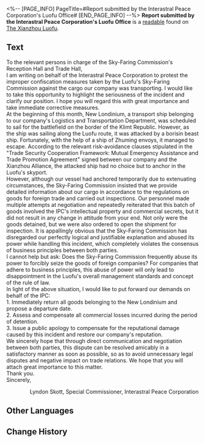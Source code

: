 <%-- [PAGE_INFO]
PageTitle=#Report submitted by the Interastral Peace Corporation's Luofu Office#
[END_PAGE_INFO] --%>
{{Readable Infobox
|id           = 393
|partIds      = 190688
|title        = 
|image        = Item Xianzhou Parchment.png
|world        = The Xianzhou Luofu
|parts        = 1
|author       = <!--to be added-->
|description  = A compliant from an IPC Specialist. Though their text is steady and calm, but the implication of violence cannot be hidden between the words...
|part1        = Report submitted by the Interastral Peace Corporation's Luofu Office
|source1      = {{cx|Source missing}}
|characters   = 
|factions     = Interastral Peace Corporation; New Londinium
}}
'''Report submitted by the Interastral Peace Corporation's Luofu Office''' is a [[readable]] found on [[The Xianzhou Luofu]].
<!--
==Location==
{{Map Embed|<map name>|<marker id>}}
-->
==Text==
To the relevant persons in charge of the Sky-Faring Commission's Reception Hall and Trade Hall,<br />
I am writing on behalf of the Interastral Peace Corporation to protest the improper confiscation measures taken by the Luofu's Sky-Faring Commission against the cargo our company was transporting. I would like to take this opportunity to highlight the seriousness of the incident and clarify our position. I hope you will regard this with great importance and take immediate corrective measures.<br />
At the beginning of this month, New Londinium, a transport ship belonging to our company's Logistics and Transportation Department, was scheduled to sail for the battlefield on the border of the Klimt Republic. However, as the ship was sailing along the Luofu route, it was attacked by a borisin beast ship. Fortunately, with the help of a ship of Zhuming envoys, it managed to escape. According to the relevant risk-avoidance clauses stipulated in the "Trade Security Cooperation Framework: Mutual Emergency Assistance and Trade Promotion Agreement" signed between our company and the Xianzhou Alliance, the attacked ship had no choice but to anchor in the Luofu's skyport.<br />
However, although our vessel had anchored temporarily due to extenuating circumstances, the Sky-Faring Commission insisted that we provide detailed information about our cargo in accordance to the regulations on goods for foreign trade and carried out inspections. Our personnel made multiple attempts at negotiation and repeatedly reiterated that this batch of goods involved the IPC's intellectual property and commercial secrets, but it did not result in any change in attitude from your end. Not only were the goods detained, but we were also ordered to open the shipment for inspection. It is appallingly obvious that the Sky-Faring Commission has disregarded our perfectly logical and justifiable explanation and abused its power while handling this incident, which completely violates the consensus of business principles between both parties.<br />
I cannot help but ask: Does the Sky-Faring Commission frequently abuse its power to forcibly seize the goods of foreign companies? For companies that adhere to business principles, this abuse of power will only lead to disappointment in the Luofu's overall management standards and concept of the rule of law.<br />
In light of the above situation, I would like to put forward our demands on behalf of the IPC:<br />
1. Immediately return all goods belonging to the New Londinium and propose a departure date.<br />
2. Assess and compensate all commercial losses incurred during the period of detention.<br />
3. Issue a public apology to compensate for the reputational damage caused by this incident and restore our company's reputation.<br />
We sincerely hope that through direct communication and negotiation between both parties, this dispute can be resolved amicably in a satisfactory manner as soon as possible, so as to avoid unnecessary legal disputes and negative impact on trade relations. We hope that you will attach great importance to this matter.<br />
Thank you.<br />
Sincerely,<br /><div align="right">Lyndon Skott, Special Commissioner, Interastral Peace Corporation</div>

<!--
==Trivia==
* 
-->
==Other Languages==
{{Other Languages
|en   = Report submitted by the Interastral Peace Corporation's Luofu Office
|zhs  = 星际和平公司驻罗浮办呈报
|zht  = 星際和平公司駐羅浮辦呈報
|ja   = スターピースカンパニー羅浮駐在オフィスからの届出
|ko   = 스타피스 컴퍼니 주나부 사무실 업무 보고
|es   = Reporte enviado por la oficina del Luofu de la Corporación para la Paz Interastral
|fr   = Rapport adressé par le bureau du Luofu de la Corporation pour la Paix Interastrale
|ru   = Доклад от филиала КММ на Лофу
|th   = รายงานการประจำการที่ Luofu ขององค์กรสันติภาพแห่งดวงดาว
|vi   = Báo Cáo Từ Văn Phòng Công Ty Hành Tinh Hòa Bình Ở Luofu
|de   = Bericht der Interastralen Friedenskorporation an Bord der Luofu
|id   = Laporan dari Interastral Peace Corporation di Luofu
|pt   = Relatório Enviado pelo Escritório da Corporação da Paz Interastral do Luofu
}}

==Change History==
{{Change History|2.4}}